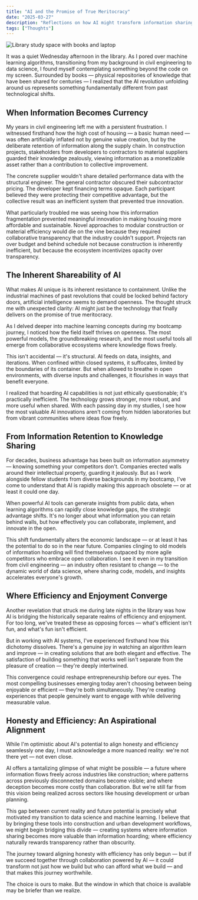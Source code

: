 ```yaml
---
title: "AI and the Promise of True Meritocracy"
date: "2025-03-27"
description: "Reflections on how AI might transform information sharing and create a more equitable future across industries"
tags: ["Thoughts"]
---
```


![Library study space with books and laptop](/meritocracy-banner.webp)

It was a quiet Wednesday afternoon in the library. As I pored over machine learning algorithms, transitioning from my background in civil engineering to data science, I found myself contemplating something beyond the code on my screen. Surrounded by books — physical repositories of knowledge that have been shared for centuries — I realized that the AI revolution unfolding around us represents something fundamentally different from past technological shifts.

## When Information Becomes Currency

My years in civil engineering left me with a persistent frustration. I witnessed firsthand how the high cost of housing — a basic human need — was often artificially inflated not by genuine value creation, but by the deliberate retention of information along the supply chain. In construction projects, stakeholders from developers to contractors to material suppliers guarded their knowledge zealously, viewing information as a monetizable asset rather than a contribution to collective improvement.

The concrete supplier wouldn't share detailed performance data with the structural engineer. The general contractor obscured their subcontractor pricing. The developer kept financing terms opaque. Each participant believed they were protecting their competitive advantage, but the collective result was an inefficient system that prevented true innovation.

What particularly troubled me was seeing how this information fragmentation prevented meaningful innovation in making housing more affordable and sustainable. Novel approaches to modular construction or material efficiency would die on the vine because they required collaborative transparency that the industry couldn't support. Projects ran over budget and behind schedule not because construction is inherently inefficient, but because the ecosystem incentivizes opacity over transparency.

## The Inherent Shareability of AI

What makes AI unique is its inherent resistance to containment. Unlike the industrial machines of past revolutions that could be locked behind factory doors, artificial intelligence seems to demand openness. The thought struck me with unexpected clarity: AI might just be the technology that finally delivers on the promise of true meritocracy.

As I delved deeper into machine learning concepts during my bootcamp journey, I noticed how the field itself thrives on openness. The most powerful models, the groundbreaking research, and the most useful tools all emerge from collaborative ecosystems where knowledge flows freely.

This isn't accidental — it's structural. AI feeds on data, insights, and iterations. When confined within closed systems, it suffocates, limited by the boundaries of its container. But when allowed to breathe in open environments, with diverse inputs and challenges, it flourishes in ways that benefit everyone.

I realized that hoarding AI capabilities is not just ethically questionable; it's practically inefficient. The technology grows stronger, more robust, and more useful when shared. With each passing day in my studies, I see how the most valuable AI innovations aren't coming from hidden laboratories but from vibrant communities where ideas flow freely.

## From Information Retention to Knowledge Sharing

For decades, business advantage has been built on information asymmetry — knowing something your competitors don't. Companies erected walls around their intellectual property, guarding it jealously. But as I work alongside fellow students from diverse backgrounds in my bootcamp, I've come to understand that AI is rapidly making this approach obsolete — or at least it could one day.

When powerful AI tools can generate insights from public data, when learning algorithms can rapidly close knowledge gaps, the strategic advantage shifts. It's no longer about what information you can retain behind walls, but how effectively you can collaborate, implement, and innovate in the open.

This shift fundamentally alters the economic landscape — or at least it has the potential to do so in the near future. Companies clinging to old models of information hoarding will find themselves outpaced by more agile competitors who embrace open collaboration. I see it even in my transition from civil engineering — an industry often resistant to change — to the dynamic world of data science, where sharing code, models, and insights accelerates everyone's growth.

## Where Efficiency and Enjoyment Converge

Another revelation that struck me during late nights in the library was how AI is bridging the historically separate realms of efficiency and enjoyment. For too long, we've treated these as opposing forces — what's efficient isn't fun, and what's fun isn't efficient.

But in working with AI systems, I've experienced firsthand how this dichotomy dissolves. There's a genuine joy in watching an algorithm learn and improve — in creating solutions that are both elegant and effective. The satisfaction of building something that works well isn't separate from the pleasure of creation — they're deeply intertwined.

This convergence could reshape entrepreneurship before our eyes. The most compelling businesses emerging today aren't choosing between being enjoyable or efficient — they're both simultaneously. They're creating experiences that people genuinely want to engage with while delivering measurable value.

## Honesty and Efficiency: An Aspirational Alignment

While I'm optimistic about AI's potential to align honesty and efficiency seamlessly one day, I must acknowledge a more nuanced reality: we're not there yet — not even close.

AI offers a tantalizing glimpse of what might be possible — a future where information flows freely across industries like construction; where patterns across previously disconnected domains become visible; and where deception becomes more costly than collaboration. But we're still far from this vision being realized across sectors like housing development or urban planning.

This gap between current reality and future potential is precisely what motivated my transition to data science and machine learning. I believe that by bringing these tools into construction and urban development workflows, we might begin bridging this divide — creating systems where information sharing becomes more valuable than information hoarding; where efficiency naturally rewards transparency rather than obscurity.

The journey toward aligning honesty with efficiency has only begun — but if we succeed together through collaboration powered by AI — it could transform not just how we build but who can afford what we build — and that makes this journey worthwhile.

The choice is ours to make. But the window in which that choice is available may be briefer than we realize.

